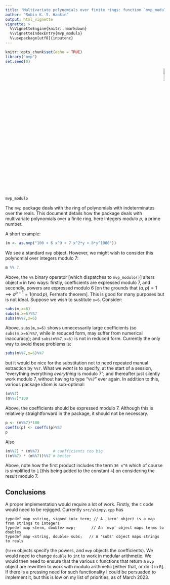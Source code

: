 ```yaml
---
title: "Multivariate polynomials over finite rings: function `mvp_modulo()` in the `mvp` package"
author: "Robin K. S. Hankin"
output: html_vignette
vignette: >
  %\VignetteEngine{knitr::rmarkdown}
  %\VignetteIndexEntry{mvp_modulo}
  %\usepackage[utf8]{inputenc}
---
```


```r
knitr::opts_chunk$set(echo = TRUE)
library("mvp")
set.seed(0)
```

<p style="text-align: right;">
![](`r system.file("help/figures/mvp.png", package = "mvp")`){width=10%}
</p>


```r
mvp_modulo
```

The `mvp` package deals with the ring of polynomials with
indeterminates over the reals.  This document details how the package
deals with multivariate polynomials over a finite ring, here integers
modulo $p$, a prime number.

A short example:

```r
(m <- as.mvp("100 + 6 x^9 + 7 x^2*y + 8*y^1000"))
```

We see a standard `mvp` object.  However, we might wish to consider
this polynomial over integers modulo 7:

```r
m %% 7
```

Above, the `%%` binary operator [which dispatches to `mvp_modulo()`]
alters object `m` in two ways: firstly, coefficients are expressed
modulo 7, and secondly, powers are expressed modulo 6 [on the grounds
that $(a,p)=1\implies a^{p-1}=1 (\operatorname{mod} p)$, Fermat's
theorem].  This is good for many purposes but is not ideal.  Suppose
we wish to sustitute `x=6`.  Consider:

```r
subs(m,x=6)
subs(m,x=6)%%7
subs(m%%7,x=6)
```

Above, `subs(m,x=6)` shows unnecessarily large coefficients (so
`subs(m,x=6)%%7`, while in reduced form, may suffer from numerical
inaccuracy); and `subs(m%%7,x=6)` is not in reduced form.  Currently
the only way to avoid these problems is:

```r
subs(m%%7,x=6)%%7
```

but it would be nice for the substitution not to need repeated manual
extraction by `%%7`.  What we _want_ is to specify, at the start of a
session, "everything everything _everything_ is modulo 7"; and
thereafter just silently work modulo 7, without having to type "`%%7`"
ever again.  In addition to this, various package idiom is
sub-optimal:

```r
(m%%7)
(m%%7)*100
```

Above, the coefficients should be expressed modulo 7.  Although this
is relatively straightforward in the package, it should not be
necessary.

```r
p <- (m%%7)*100
coeffs(p) <- coeffs(p)%%7
p
```

Also

```r
(m%%7) * (m%%7)      # coefficients too big
((m%%7) * (m%%7))%%7 # better
```

Above, note how the first product includes the term `36 x^6` which of
course is simplified to `1` [this being added to the constant `4`] on
considering the result modulo 7.

## Conclusions

A proper implementation would require a lot of work.  Firstly, the `C`
code would need to be rejigged.  Currently `src/skimpy.cpp` has

```
typedef map <string, signed int> term; // A 'term' object is a map from strings to integers
typedef map <term, double> mvp;       // An 'mvp' object maps terms to doubles
typedef map <string, double> subs;   // A 'subs' object maps strings to reals
```

(`term` objects specify the powers, and `mvp` objects the
coefficients).  We would need to change `double` to `int` to work in
modular arithmetic.  We would then need to ensure that the various `C`
functions that return a `mvp` object are rewritten to work with modulo
arithmetic [either that, or do it in `R`].  If there is a pressing
need for such functionality I could be persuaded to implement it, but
this is low on my list of priorities, as of March 2023.
